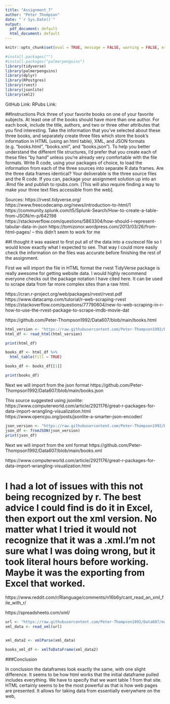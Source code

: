 ---
title: "Assignment_7"
author: "Peter Thompson"
date: "`r Sys.Date()`"
output:
  pdf_document: default
  html_document: default
---


```{r global_options, include=FALSE}
knitr::opts_chunk$set(eval = TRUE, message = FALSE, warning = FALSE, error = TRUE)

#install.packages("")
#install.packages("palmerpenguins")
library(tidyverse)
library(palmerpenguins)
library(dplyr)
library(RPostgres)
library(rvest)
library(jsonlite)
library(xml2)
```


GitHub Link: 
RPubs Link: 

##Instructions
Pick three of your favorite books on one of your favorite subjects. At least one of the books should have more
than one author. For each book, include the title, authors, and two or three other attributes that you find
interesting.
Take the information that you’ve selected about these three books, and separately create three files which
store the book’s information in HTML (using an html table), XML, and JSON formats (e.g. “books.html”,
“books.xml”, and “books.json”). To help you better understand the different file structures, I’d prefer that you
create each of these files “by hand” unless you’re already very comfortable with the file formats.
Write R code, using your packages of choice, to load the information from each of the three sources into
separate R data frames. Are the three data frames identical?
Your deliverable is the three source files and the R code. If you can, package your assignment solution up into
an .Rmd file and publish to rpubs.com. [This will also require finding a way to make your three text files
accessible from the web].  

Sources:
https://rvest.tidyverse.org/
https://www.freecodecamp.org/news/introduction-to-html/1
https://community.splunk.com/t5/Splunk-Search/How-to-create-a-table-from-JSON/m-p/642198
https://stackoverflow.com/questions/5863304/how-should-i-represent-tabular-data-in-json
https://tomizonor.wordpress.com/2013/03/26/from-html-pages/ -- this didn't seem to work for me


##I thought it was easiest to first put all of the data into a csv/excel file so I would know exactly what I expected to see. That way I could more easily check the information on the files was accurate before finishing the rest of the assignment.

First we will import the file in HTML format the rvest TidyVerse package is really awesome for getting website data. I would highly recommend everyone checks out the package notation I have cited here. It can be used to scrape data from far more complex sites than a raw html.

https://cran.r-project.org/web/packages/rvest/rvest.pdf
https://www.datacamp.com/tutorial/r-web-scraping-rvest
https://stackoverflow.com/questions/77790604/new-to-web-scraping-in-r-how-to-use-the-rvest-package-to-scrape-imdb-movie-dat

https://github.com/Peter-Thompson1992/Data607/blob/main/books.html

```{r import-html}

html_version <- "https://raw.githubusercontent.com/Peter-Thompson1992/Data607/main/books.html"
html_df <- read_html(html_version)

print(html_df)

books_df <- html_df %>%
  html_table(fill = TRUE)

books_df <- books_df[[1]]

print(books_df)
```




Next we will import from the json format
https://github.com/Peter-Thompson1992/Data607/blob/main/books.json

This source suggested using jsonlite:
https://www.computerworld.com/article/2921176/great-r-packages-for-data-import-wrangling-visualization.html
https://www.opencpu.org/posts/jsonlite-a-smarter-json-encoder/

```{r import-json}

json_version <- "https://raw.githubusercontent.com/Peter-Thompson1992/Data607/main/books.json"
json_df <- fromJSON(json_version)
print(json_df)

```


Next we will import from the xml format
https://github.com/Peter-Thompson1992/Data607/blob/main/books.xml

https://www.computerworld.com/article/2921176/great-r-packages-for-data-import-wrangling-visualization.html

# I had a lot of issues with this not being recognized by r. The best advice I could find is do it in Excel, then export out the xml version. No matter what I tried it would not recognize that it was a .xml.I'm not sure what I was doing wrong, but it took literal hours before working. Maybe it was the exporting from Excel that worked. 

https://www.reddit.com/r/Rlanguage/comments/n16b6y/cant_read_an_xml_file_with_r/

https://spreadsheeto.com/xml/

```{r import-xml}


url <- "https://raw.githubusercontent.com/Peter-Thompson1992/Data607/main/books3.xml"
xml_data <- read_xml(url)


xml_data2 <- xmlParse(xml_data)

books_xml_df <- xmlToDataFrame(xml_data2)


```

###Conclusion

In conclusion the dataframes look exactly the same, with one slight difference. It seems to be how html works that the initial dataframe pulled includes everything. We have to specify that we want table 1 from that site. HTML certainly seems to be the most powerful as that is how web pages are presented. It allows for taking data from essentially everywhere on the web,






